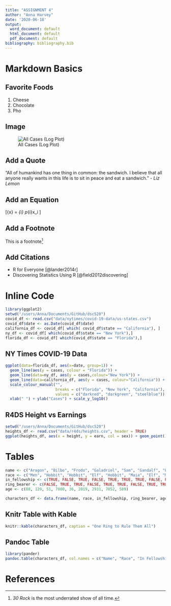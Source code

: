 ```yaml
---
title: "ASSIGNMENT 4"
author: "Anna Harvey"
date: '2020-06-18'
output:
  word_document: default
  html_document: default
  pdf_document: default
bibliography: bibliography.bib
---
```


# Markdown Basics

## Favorite Foods

1. Cheese
2. Chocolate
3. Pho

## Image

![All Cases (Log Plot)](C:/Users/Anna/Documents/GitHub/dsc520/completed/assignment04/plots/10-all-cases-log.png)

## Add a Quote

"All of humankind has one thing in common: the sandwich. I believe that all anyone really wants in this life is to sit in peace and eat a sandwich."
- *Liz Lemon*

## Add an Equation

\[\bar{x} = \displaystyle\sum_{i} p_{i}x_i \]

## Add a Footnote

This is a footnote^[*30 Rock* is the most underrated show of all time.]

## Add Citations

* R for Everyone [@lander2014r]
* Discovering Statistics Using R [@field2012discovering]

# Inline Code
```r
library(ggplot2)
setwd("/users/Anna/Documents/GitHub/dsc520")
covid_df <- read.csv("data/nytimes/covid-19-data/us-states.csv")
covid_df$date <- as.Date(covid_df$date)
california_df <- covid_df[ which( covid_df$state == "California"), ]
ny_df <- covid_df[ which(covid_df$state == "New York"),]
florida_df <- covid_df[ which(covid_df$state == "Florida"),]
```

## NY Times COVID-19 Data
```r
ggplot(data=florida_df, aes(x=date, group=1)) +
  geom_line(aes(y = cases, colour = "Florida")) +
  geom_line(data=ny_df, aes(y = cases,colour="New York")) +
  geom_line(data=california_df, aes(y = cases, colour="California")) +
  scale_colour_manual("",
                      breaks = c("Florida", "New York", "California"),
                      values = c("darkred", "darkgreen", "steelblue")) +
  xlab(" ") + ylab("Cases") + scale_y_log10()
```
  
## R4DS Height vs Earnings
``` r
setwd("/users/Anna/Documents/GitHub/dsc520")
heights_df <- read.csv("data/r4ds/heights.csv", header = TRUE)
ggplot(heights_df, aes(x = height, y = earn, col = sex)) + geom_point()
```

# Tables
```r
name <- c("Aragon", "Bilbo", "Frodo", "Galadriel", "Sam", "Gandalf", "Legolas", "Sauron", "Gollum")
race <- c("Men", "Hobbit", "Hobbit", "Elf", "Hobbit", "Maia", "Elf", "Maia", "Hobbit")
in_fellowship <- c(TRUE, FALSE, TRUE, FALSE, TRUE, TRUE, TRUE, FALSE, FALSE)
ring_bearer <- c(FALSE, TRUE, TRUE, FALSE, TRUE, TRUE, FALSE, TRUE, TRUE)
age <- c(88, 129, 51, 7000, 36, 2019, 2931, 7052, 589)

characters_df <- data.frame(name, race, in_fellowship, ring_bearer, age)
```
## Knitr Table with Kable
```r
knitr::kable(characters_df, caption = "One Ring to Rule Them All")
```
## Pandoc Table
```r
library(pander)
pandoc.table(characters_df, col.names = c("Name", "Race", "In Fellowship?", "Is Ring Bearer?", "Age"), style ="grid")
```

# References